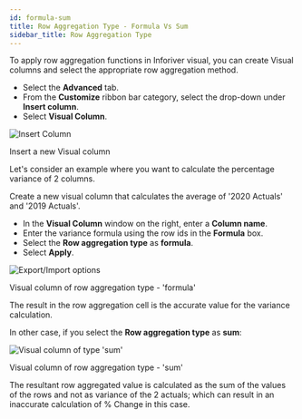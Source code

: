 ```yaml
---
id: formula-sum
title: Row Aggregation Type - Formula Vs Sum
sidebar_title: Row Aggregation Type
---
```



To apply row aggregation functions in Inforiver visual, you can create Visual columns and select the appropriate row aggregation method.

* Select the **Advanced** tab.
* From the **Customize** ribbon bar category, select the drop-down under **Insert column**.
* Select **Visual Column**.

<div class="center">
    <Zoom>
        <img
        alt="Insert Column"
        src={useBaseUrl('img/advanced/insert-col.png')}
        />
    </Zoom>
    <p>Insert a new Visual column</p>
</div>

Let's consider an example where you want to calculate the percentage variance of 2 columns.

Create a new visual column that calculates the average of '2020 Actuals' and '2019 Actuals'.

* In the **Visual Column** window on the right, enter a **Column name**.
* Enter the variance formula using the row ids in the **Formula** box.
* Select the **Row aggregation type** as **formula**.
* Select **Apply**.

<div class="center">
    <Zoom>
        <img
        alt="Export/Import options"
        src={useBaseUrl('img/advanced/formula-type.png')}
        />
    </Zoom>
    <p>Visual column of row aggregation type - 'formula'</p>
</div>

The result in the row aggregation cell is the accurate value for the variance calculation.

In other case, if you select the **Row aggregation type** as **sum**:

<div class="center">
    <Zoom>
        <img
        alt="Visual column of type 'sum'"
        src={useBaseUrl('img/advanced/sum-type.png')}
        />
    </Zoom>
    <p>Visual column of row aggregation type - 'sum'</p>
</div>

The resultant row aggregated value is calculated as the sum of the values of the rows and not as variance of the 2 actuals; which can result in an inaccurate calculation of % Change in this case.
